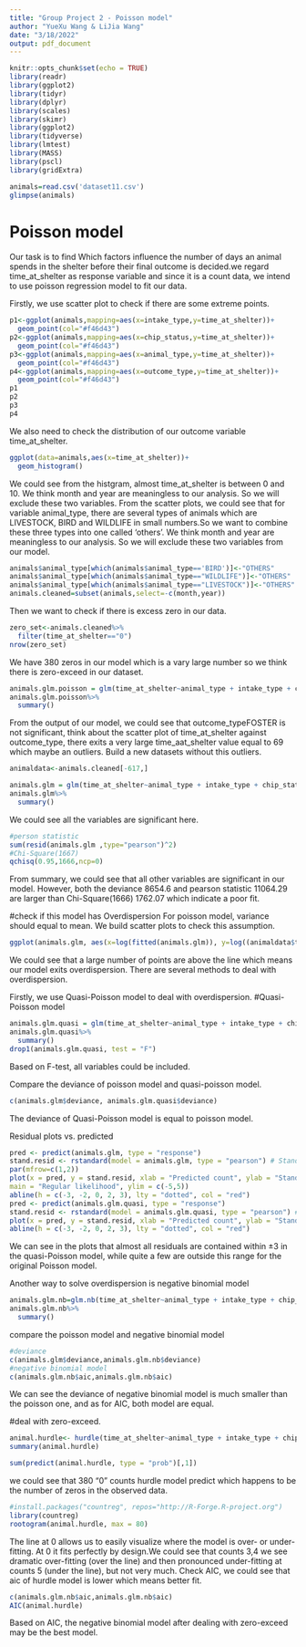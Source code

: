 ```yaml
---
title: "Group Project 2 - Poisson model"
author: "YueXu Wang & LiJia Wang"
date: "3/18/2022"
output: pdf_document
---
```


```r
knitr::opts_chunk$set(echo = TRUE)
library(readr)
library(ggplot2)
library(tidyr)
library(dplyr)
library(scales)
library(skimr)
library(ggplot2)
library(tidyverse)
library(lmtest)
library(MASS)
library(pscl)
library(gridExtra)
```

```r
animals=read.csv('dataset11.csv')
glimpse(animals)
```

# Poisson model
Our task is to find Which factors influence the number of days an animal spends in the shelter before their final outcome is decided.we regard time_at_shelter as response variable and since it is a count data, we intend to use poisson regression model to fit our data. 

Firstly, we use scatter plot to check if there are some extreme points.
```r
p1<-ggplot(animals,mapping=aes(x=intake_type,y=time_at_shelter))+
  geom_point(col="#f46d43")
p2<-ggplot(animals,mapping=aes(x=chip_status,y=time_at_shelter))+
  geom_point(col="#f46d43")
p3<-ggplot(animals,mapping=aes(x=animal_type,y=time_at_shelter))+
  geom_point(col="#f46d43")
p4<-ggplot(animals,mapping=aes(x=outcome_type,y=time_at_shelter))+
  geom_point(col="#f46d43")
p1
p2
p3
p4
```

We also need to check the distribution of our outcome variable time_at_shelter.
```r
ggplot(data=animals,aes(x=time_at_shelter))+
  geom_histogram()
```
We could see from the histgram, almost time_at_shelter is between 0 and 10. 
We think month and year are meaningless to our analysis. So we will exclude these two variables. 
From the scatter plots, we could see that for variable animal_type, there are several types of animals which are LIVESTOCK, BIRD and WILDLIFE in small numbers.So we want to combine these three types into one called 'others'. We think month and year are meaningless to our analysis. So we will exclude these two variables from our model. 

```r
animals$animal_type[which(animals$animal_type=='BIRD')]<-"OTHERS"
animals$animal_type[which(animals$animal_type=="WILDLIFE")]<-"OTHERS"
animals$animal_type[which(animals$animal_type=="LIVESTOCK")]<-"OTHERS"
animals.cleaned=subset(animals,select=-c(month,year))
```

Then we want to check if there is excess zero in our data.
```r
zero_set<-animals.cleaned%>%
  filter(time_at_shelter=="0")
nrow(zero_set)
```
We have 380 zeros in our model which is a vary large number so we think there is zero-exceed in our dataset.

```r
animals.glm.poisson = glm(time_at_shelter~animal_type + intake_type + chip_status+outcome_type, data=animals.cleaned, family=poisson(link="log"))
animals.glm.poisson%>%
  summary()
```
From the output of our model, we could see that outcome_typeFOSTER is not significant, think about the scatter plot of time_at_shelter against outcome_type, there exits a very large time_aat_shelter value equal to 69 which maybe an outliers. Build a new datasets without this outliers.

```r
animaldata<-animals.cleaned[-617,]
```
```r
animals.glm = glm(time_at_shelter~animal_type + intake_type + chip_status+outcome_type, data=animaldata, family=poisson(link="log"))
animals.glm%>%
  summary()
```

We could see all the variables are significant here.
```r
#person statistic
sum(resid(animals.glm ,type="pearson")^2)
#Chi-Square(1667)
qchisq(0.95,1666,ncp=0)
```

From summary, we could see that all other variables are significant in our model. However, both the deviance 8654.6 and pearson statistic 11064.29 are larger than Chi-Square(1666)  1762.07 which indicate a poor fit.

#check if this model has Overdispersion
For poisson model, variance should equal to mean. We build scatter plots to check this assumption.
```r
ggplot(animals.glm, aes(x=log(fitted(animals.glm)), y=log((animaldata$time_at_shelter-fitted(animals.glm))^2)))+ geom_point(col="#f46d43") +geom_abline(slope=1, intercept=0, col="#a6d96a", size=1) + ylab(expression((y-hat(mu))^2)) + xlab(expression(hat(mu)))
```

We could see that a large number of points are above the line which means our model exits overdispersion. There are several methods to deal with overdispersion.

Firstly, we use Quasi-Poisson model to deal with overdispersion.
#Quasi-Poisson model
```r
animals.glm.quasi = glm(time_at_shelter~animal_type + intake_type + chip_status+ outcome_type, data=animaldata, family=quasipoisson(link="log"))
animals.glm.quasi%>%
  summary()
drop1(animals.glm.quasi, test = "F")
```
Based on F-test, all variables could be included.

Compare the deviance of poisson model and quasi-poisson model.
```r
c(animals.glm$deviance, animals.glm.quasi$deviance)
```
The deviance of Quasi-Poisson model is equal to poisson model.

Residual plots vs. predicted
```r
pred <- predict(animals.glm, type = "response")
stand.resid <- rstandard(model = animals.glm, type = "pearson") # Standardised Pearson residuals
par(mfrow=c(1,2))
plot(x = pred, y = stand.resid, xlab = "Predicted count", ylab = "Standardised Pearson residuals",
main = "Regular likelihood", ylim = c(-5,5))
abline(h = c(-3, -2, 0, 2, 3), lty = "dotted", col = "red")
pred <- predict(animals.glm.quasi, type = "response")
stand.resid <- rstandard(model = animals.glm.quasi, type = "pearson") # Standardised Pearson residuals
plot(x = pred, y = stand.resid, xlab = "Predicted count", ylab = "Standardised Pearson residuals", main = "Quasi-likelihood", ylim = c(-5,5))
abline(h = c(-3, -2, 0, 2, 3), lty = "dotted", col = "red")
```
We can see in the plots that almost all residuals are contained within ±3 in the quasi-Poisson model, while quite a few are outside this range for the original Poisson model.

Another way to solve overdispersion is negative binomial model
```r
animals.glm.nb=glm.nb(time_at_shelter~animal_type + intake_type + chip_status+ outcome_type, data=animaldata)
animals.glm.nb%>%
  summary()
```
compare the poisson model and negative binomial model
```r
#deviance
c(animals.glm$deviance,animals.glm.nb$deviance)
#negative binomial model
c(animals.glm.nb$aic,animals.glm.nb$aic)
```
We can see the deviance of negative binomial model is much smaller than the poisson one, and as for AIC, both model are equal.

#deal with zero-exceed.
```r
animal.hurdle<- hurdle(time_at_shelter~animal_type + intake_type + chip_status+ outcome_type, data=animaldata, dist = "negbin",link = c("logit"))
summary(animal.hurdle)
```

```r
sum(predict(animal.hurdle, type = "prob")[,1])
```

we could see that 380 "0" counts hurdle model predict which happens to be the number of zeros in the observed data. 

```r
#install.packages("countreg", repos="http://R-Forge.R-project.org")
library(countreg)
rootogram(animal.hurdle, max = 80)
```
The line at 0 allows us to easily visualize where the model is over- or under-fitting. At 0 it fits perfectly by design.We could see that counts 3,4 we see dramatic over-fitting (over the line) and then pronounced under-fitting at counts 5 (under the line), but not very much. Check AIC, we could see that aic of hurdle model is lower which means better fit.
```r
c(animals.glm.nb$aic,animals.glm.nb$aic)
AIC(animal.hurdle)
```
Based on AIC, the negative binomial model after dealing with zero-exceed may be the best model.


